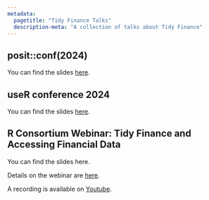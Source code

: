 ```yaml
---
metadata:
  pagetitle: "Tidy Finance Talks"
  description-meta: "A collection of talks about Tidy Finance"
---
```


## posit::conf(2024)

You can find the slides [here](posit-conf-2024/slides.html).

## useR conference 2024

You can find the slides [here](user-conference-2024/slides.html).

## R Consortium Webinar: Tidy Finance and Accessing Financial Data

You can find the slides here.

Details on the webinar are [here](https://www.r-consortium.org/new-webinar-tidy-finance-and-accessing-financial-data).

A recording is available on [Youtube](https://www.youtube.com/watch?v=7jtX9Li_Ua4).
